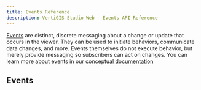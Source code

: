 ```yaml
---
title: Events Reference
description: VertiGIS Studio Web - Events API Reference
---
```



[Events](#events) are distinct, discrete messaging about a change or update that occurs in the viewer. They can be used to initiate behaviors, communicate data changes, and more. Events themselves do not execute behavior, but merely provide messaging so subscribers can act on changes. You can learn more about events in our [conceptual documentation](sdk-events-overview.mdx)

## Events

<ViewerMessaging product="web" type="event" />
